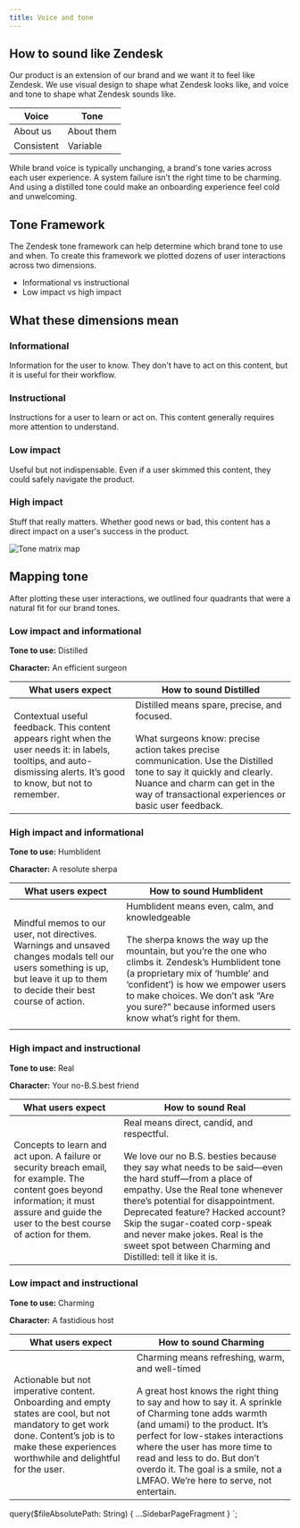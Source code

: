 ```yaml
---
title: Voice and tone
---
```


## How to sound like Zendesk

Our product is an extension of our brand and we want it to feel like Zendesk. We use visual design
to shape what Zendesk looks like, and voice and tone to shape what Zendesk sounds like.

| Voice      | Tone       |
| ---------- | ---------- |
| About us   | About them |
| Consistent | Variable   |

While brand voice is typically unchanging, a brand's tone varies across each user experience. A
system failure isn’t the right time to be charming. And using a distilled tone could make an
onboarding experience feel cold and unwelcoming.

## Tone Framework

The Zendesk tone framework can help determine which brand tone to use and when. To create this
framework we plotted dozens of user interactions across two dimensions.

- Informational vs instructional
- Low impact vs high impact

## What these dimensions mean

### Informational

Information for the user to know. They don't have to act on this content, but it is useful for their
workflow.

### Instructional

Instructions for a user to learn or act on. This content generally requires more attention to
understand.

### Low impact

Useful but not indispensable. Even if a user skimmed this content, they could safely navigate the
product.

### High impact

Stuff that really matters. Whether good news or bad, this content has a direct impact on a user's
success in the product.

![Tone matrix map](abstract:content-voice-tone-map.png)

## Mapping tone

After plotting these user interactions, we outlined four quadrants that were a natural fit for our
brand tones.

### Low impact and informational

**Tone to use:** Distilled

**Character:** An efficient surgeon

| What users expect                                                                                                                                                       | How to sound Distilled                                                                                                                                                                                                                                               |
| ----------------------------------------------------------------------------------------------------------------------------------------------------------------------- | -------------------------------------------------------------------------------------------------------------------------------------------------------------------------------------------------------------------------------------------------------------------- |
| Contextual useful feedback. This content appears right when the user needs it: in labels, tooltips, and auto-dismissing alerts. It’s good to know, but not to remember. | Distilled means spare, precise, and focused.<br/><br/>What surgeons know: precise action takes precise communication. Use the Distilled tone to say it quickly and clearly. Nuance and charm can get in the way of transactional experiences or basic user feedback. |

### High impact and informational

**Tone to use:** Humblident

**Character:** A resolute sherpa

| What users expect                                                                                                                                                             | How to sound Humblident                                                                                                                                                                                                                                                                                                                 |
| ----------------------------------------------------------------------------------------------------------------------------------------------------------------------------- | --------------------------------------------------------------------------------------------------------------------------------------------------------------------------------------------------------------------------------------------------------------------------------------------------------------------------------------- |
| Mindful memos to our user, not directives. Warnings and unsaved changes modals tell our users something is up, but leave it up to them to decide their best course of action. | Humblident means even, calm, and knowledgeable <br/><br/>The sherpa knows the way up the mountain, but you’re the one who climbs it. Zendesk’s Humblident tone (a proprietary mix of ‘humble’ and ‘confident’) is how we empower users to make choices. We don’t ask “Are you sure?” because informed users know what’s right for them. |
|                                                                                                                                                                               |

### High impact and instructional

**Tone to use:** Real

**Character:** Your no-B.S.best friend

| What users expect                                                                                                                                                                              | How to sound Real                                                                                                                                                                                                                                                                                                                                                                                          |
| ---------------------------------------------------------------------------------------------------------------------------------------------------------------------------------------------- | ---------------------------------------------------------------------------------------------------------------------------------------------------------------------------------------------------------------------------------------------------------------------------------------------------------------------------------------------------------------------------------------------------------- |
| Concepts to learn and act upon. A failure or security breach email, for example. The content goes beyond information; it must assure and guide the user to the best course of action for them. | Real means direct, candid, and respectful.<br/><br/>We love our no B.S. besties because they say what needs to be said—even the hard stuff—from a place of empathy. Use the Real tone whenever there’s potential for disappointment. Deprecated feature? Hacked account? Skip the sugar-coated corp-speak and never make jokes. Real is the sweet spot between Charming and Distilled: tell it like it is. |

### Low impact and instructional

**Tone to use:** Charming

**Character:** A fastidious host

| What users expect                                                                                                                                                                                   | How to sound Charming                                                                                                                                                                                                                                                                                                                                                               |
| --------------------------------------------------------------------------------------------------------------------------------------------------------------------------------------------------- | ----------------------------------------------------------------------------------------------------------------------------------------------------------------------------------------------------------------------------------------------------------------------------------------------------------------------------------------------------------------------------------- |
| Actionable but not imperative content. Onboarding and empty states are cool, but not mandatory to get work done. Content’s job is to make these experiences worthwhile and delightful for the user. | Charming means refreshing, warm, and well-timed <br/><br/>A great host knows the right thing to say and how to say it. A sprinkle of Charming tone adds warmth (and umami) to the product. It’s perfect for low-stakes interactions where the user has more time to read and less to do. But don’t overdo it. The goal is a smile, not a LMFAO. We’re here to serve, not entertain. |


  query($fileAbsolutePath: String) {
    ...SidebarPageFragment
  }
`;
